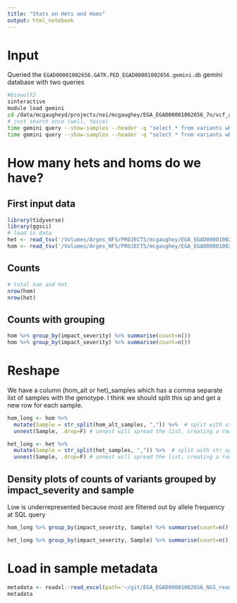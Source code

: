 ```yaml
---
title: "Stats on Hets and Homs"
output: html_notebook
---
```


# Input
Queried the `EGAD00001002656.GATK.PED_EGAD00001002656.gemini.db` gemini database with two queries


```bash
#biowulf2
sinteractive
module load gemini
cd /data/mcgaugheyd/projects/nei/mcgaughey/EGA_EGAD00001002656_7n/vcf_annotated
# just search once (well, twice)
time gemini query --show-samples --header -q "select * from variants where aaf < 0.05 and filter is NULL AND aaf_esp_all < 0.01 AND aaf_1kg_all_float < 0.01 AND af_exac_all < 0.01  and (is_coding=1 OR is_splicing=1 OR impact_severity='HIGH' OR clinvar_sig LIKE '%patho%')" --gt-filter "(gt_types).(*).(==HOM_ALT).(any)" EGAD00001002656.GATK.PED_EGAD00001002656.gemini.db  > EGAD.homs &
time gemini query --show-samples --header -q "select * from variants where aaf < 0.05 and filter is NULL AND aaf_esp_all < 0.0001 AND aaf_1kg_all_float < 0.0001 AND af_exac_all < 0.0001  and (is_coding=1 OR is_splicing=1 OR impact_severity='HIGH' OR clinvar_sig LIKE '%patho%')" --gt-filter "(gt_types).(*).(==HET).(any)" EGAD00001002656.GATK.PED_EGAD00001002656.gemini.db  > EGAD.hets &
```

# How many hets and homs do we have?
## First input data
```r
library(tidyverse)
library(ggsci)
# load in data
het <- read_tsv('/Volumes/Arges_NFS/PROJECTS/mcgaughey/EGA_EGAD00001002656_NGS_reanalyze/raw_data/EGAD.hets')
hom <- read_tsv('/Volumes/Arges_NFS/PROJECTS/mcgaughey/EGA_EGAD00001002656_NGS_reanalyze/raw_data/EGAD.homs')
```

## Counts
```r
# total hom and het
nrow(hom)
nrow(het)
```

## Counts with grouping
```r
hom %>% group_by(impact_severity) %>% summarise(count=n())
hom %>% group_by(impact_severity) %>% summarise(count=n())
```

# Reshape
We have a column (hom_alt or het)_samples which has a comma separate list of samples with the genotype. I think we should split this up and get a new row for each sample. 
```r
hom_long <- hom %>% 
  mutate(Sample = str_split(hom_alt_samples, ",")) %>%  # split with str_split to create a list
  unnest(Sample, .drop=F) # unnest will spread the list, creating a row for each entry

het_long <- het %>% 
  mutate(Sample = str_split(het_samples, ",")) %>%  # split with str_split to create a list
  unnest(Sample, .drop=F) # unnest will spread the list, creating a row for each entry
```

## Density plots of counts of variants grouped by impact_severity and sample
Low is underrepresented because most are filtered out by allele frequency at SQL query
```r
hom_long %>% group_by(impact_severity, Sample) %>% summarise(count=n()) %>% mutate(`Impact Severity` = factor(impact_severity, levels = c('LOW','MED','HIGH'))) %>% ggplot(aes(x=count, y=`Impact Severity`, fill=`Impact Severity`)) + geom_density_ridges(scale=10) + theme_minimal() + scale_fill_npg()

het_long %>% group_by(impact_severity, Sample) %>% summarise(count=n()) %>% mutate(`Impact Severity` = factor(impact_severity, levels = c('LOW','MED','HIGH'))) %>% ggplot(aes(x=count, y=`Impact Severity`, fill=`Impact Severity`)) + geom_density_ridges(scale=10) + theme_minimal() + scale_fill_npg()
```
# Load in sample metadata
```r
metadata <- readxl::read_excel(path='~/git/EGA_EGAD00001002656_NGS_reanalyze/1-s2.0-S0002929716305274-mmc3.xlsx') %>% mutate(Sample=Patient)
metadata
```
